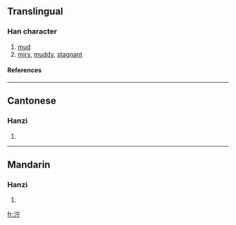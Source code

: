 {{see|濘}}

==Translingual==
===Han character===
{{Han char|rn=85|rad=水|as=05|sn=8|four=3312<sub>1</sub>|canj=水十一弓 (EJMN)}}
# [[mud]]
# [[miry]], [[muddy]], [[stagnant]]
====References====
{{Han ref|kx=0617.030|dkj=17303|hdz=31594.010|uh=6CDE|ud=27870|bh=CD46|bd=52550}}

----
==Cantonese==
===Hanzi===
{{yue-hanzi|jyut=|y=ning6}}
# {{defn|Cantonese}}

----
==Mandarin==
===Hanzi===
{{cmn-hanzi|tra=濘|pin=[[nìng]] ([[ning4]])|wg=ning<sup>4</sup>}}
# {{defn|Mandarin}}

[[fr:泞]]